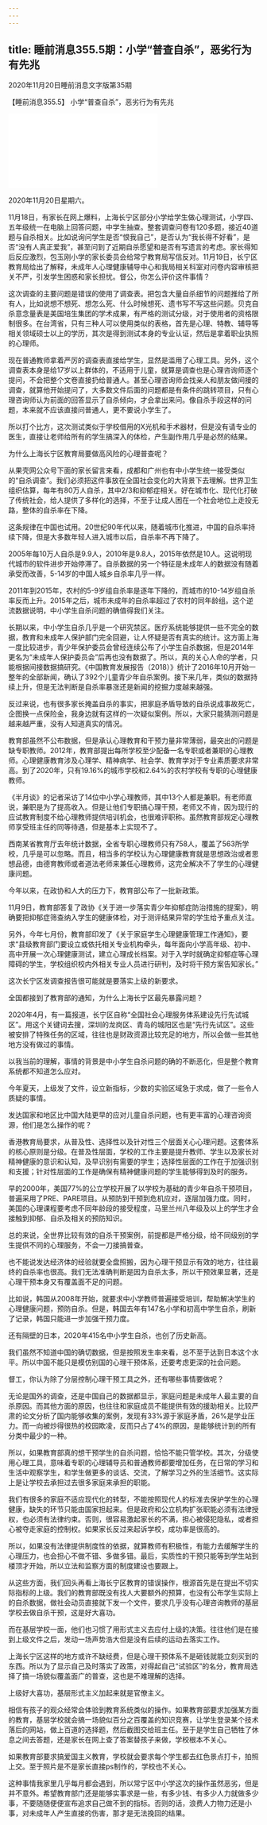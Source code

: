 ```yaml
---
---
---
```

title: 睡前消息355.5期：小学“普查自杀”，恶劣行为有先兆
---

2020年11月20日睡前消息文字版第35期

【睡前消息355.5】 小学“普查自杀”，恶劣行为有先兆

<iframe src="//player.bilibili.com/player.html?aid=676772322&bvid=BV1uU4y1u723&cid=445837552&page=1" scrolling="no" border="0" frameborder="no" framespacing="0" allowfullscreen> </iframe>

2020年11月20日星期六。

11月18日，有家长在网上爆料，上海长宁区部分小学给学生做心理测试，小学四、五年级统一在电脑上回答问题，中学生抽查。整套调查问卷有120多题，接近40道题与自杀相关。比如说询问学生是否“恨我自己”，是否认为“我长得不好看”，是否“没有人真正爱我”，甚至问到了近期自杀愿望和是否有写遗言的考虑。家长得知后反应激烈，包玉刚小学的家长委员会给常宁教育局写信反对。11月19日，长宁区教育局给出了解释，未成年人心理健康辅导中心和我局相关科室对问卷内容审核把关不严，引发学生困惑和家长担忧。督公，你怎么评价这件事情？

这次调查的主要问题是错误的使用了调查表。把包含大量自杀细节的问题推给了所有人，比如说想不想死、想怎么死、什么时候想死、遗书写不写这些问题。贝克自杀意念量表是美国培生集团的学术成果，有严格的测试分级，对于使用者的资格限制很多。在台湾省，只有三种人可以使用类似的表格，首先是心理、特教、辅导等相关领域硕士以上的学历，其次是得到测试本身的专业认证，然后是拿着职业执照的心理师。

现在普通教师拿着严厉的调查表直接给学生，显然是滥用了心理工具。另外，这个调查表本身是给17岁以上群体的，不适用于儿童，就算是调查也是心理咨询师逐个提问，不会把整个文卷直接扔给普通人。甚至心理咨询师会找亲人和朋友做间接的调查，就算他开始提问了，大多数文件后面的问题都是有条件的跳转项目，只有心理咨询师认为前面的回答显示了自杀倾向，才会拿出来问。像自杀手段这样的问题，本来就不应该直接问普通人，更不要说小学生了。

所以打个比方，这次测试类似于学校借用的X光机和手术器材，但是没有请专业的医生，直接让老师给所有的学生搞深入的体检，产生副作用几乎是必然的结果。

为什么上海长宁区教育局要做高风险的心理普查呢？

从果壳网公众号下面的家长留言来看，成都和广州也有中小学生统一接受类似的“自杀调查”。我们必须把这件事放在全国社会变化的大背景下去理解。世界卫生组织估算，每年有80万人自杀，其中2/3和抑郁症相关。好在城市化、现代化打破了传统社会，给人提供了多样化的选择，不至于让成人困在一个社会地位上走投无路，整体的自杀率在下降。

这条规律在中国也试用。20世纪90年代以来，随着城市化推进，中国的自杀率持续下降，但是大多数年轻人进入城市以后，自杀率不再下降了。

2005年每10万人自杀是9.9人，2010年是9.8人，2015年依然是10人。这说明现代城市的软件进步开始停滞了。自杀数据的另一个特征是未成年人的数据没有随着承受而改善，5-14岁的中国人城乡自杀率几乎一样。

2011年到2015年，农村的5-9岁组自杀率是逐年下降的，而城市的10-14岁组自杀率反而上升。2015年之后，城市未成年的自杀率超过了农村的同年龄组。这个逆流数据说明，中小学生自杀问题的确值得我们关注。

长期以来，中小学生自杀几乎是一个研究禁区。医疗系统能够提供一些不完全的数据，教育和未成年人保护部门完全回避，让人怀疑是否有真实的统计。这方面上海一度比较进步，青少年保护委员会曾经连续公布了小学生自杀数据，但是2014年更名为“未成年人保护委员会”后再也没有数据了。所以，真的关心人命的学者，只能根据间接数据搞研究。《中国教育发展报告（2018）》统计了2016年10月开始一整年的全部新闻，确认了392个儿童青少年自杀案例。接下来几年，类似的数据持续上升，但是无法判断是自杀率暴涨还是新闻的挖掘力度越来越强。

反过来说，也有很多家长掩盖自杀的事实，把家庭矛盾导致的自杀说成事故死亡，企图换一点保险金，我身边就有这样的一次疑似案例。所以，大家只能猜测问题是越来越严重，没有人知道真实的情况。

教育部虽然不公布数据，但是承认心理教育和干预力量非常薄弱，最突出的问题是缺专职教师。2012年，教育部提出每所学校至少配备一名专职或者兼职的心理教师。心理健康教育涉及心理学、精神病学、社会学、教育学对于专业素质要求非常高。到了2020年，只有19.16%的城市学校和2.64%的农村学校有专职的心理健康教师。

《半月谈》的记者采访了14位中小学心理教师，其中13个人都是兼职。有老师直说，兼职是为了提高收入。但是让他们专职搞心理干预，老师又不肯，因为现行的应试教育制度不给心理教师提供培训机会，也很难评职称。虽然教育部规定心理教师享受班主任的同等待遇，但是基本上实现不了。

西南某省教育厅去年统计数据，全省专职心理教师只有758人，覆盖了563所学校，几乎是可以忽略。而且，相当多的学校认为心理健康教育就是思想政治或者思想品德，由德育教师或者道法老师来兼任心理教师，这完全解决不了学生的心理健康问题。

今年以来，在政协和人大的压力下，教育部公布了一批新政策。

11月9日，教育部答复了政协《关于进一步落实青少年抑郁症防治措施的提案》，明确要把抑郁症筛查纳入学生的健康体检，对于测评结果异常的学生给予重点关注。

另外，今年七月份，教育部印发了《关于家庭学生心理健康管理工作通知》，要求“县级教育部门要设立或依托相关专业机构牵头，每年面向小学高年级、初中、高中开展一次心理健康测试，建立心理成长档案。对于入学时就确定抑郁症等心理障碍的学生，学校组织校内外相关专业人员进行研判，及时将干预方案告知家长。”

这次长宁区发调查报告很可能就是要落实上级的新要求。

全国都接到了教育部的通知，为什么上海长宁区最先暴露问题？

2020年4月，有一篇报道，长宁区自称“全国社会心理服务体系建设先行先试城区”。用这个关键词去搜，深圳的龙岗区、青岛的城阳区也是“先行先试区”。这些被安排了特殊任务的区域，往往也是财政资源比较充足的地方，所以会做一些其他地方没有做过的事情。

以我当前的理解，事情的背景是中小学生自杀问题的确的不断恶化，但是整个教育系统都不知道怎么应对。

今年夏天，上级发了文件，设立新指标，少数的实验区域急于求成，做了一些令人质疑的事情。

发达国家和地区比中国大陆更早的应对儿童自杀问题，也有更丰富的心理咨询资源，他们是怎么操作的呢？

香港教育局要求，从普及性、选择性以及针对性三个层面关心心理问题。这套体系的核心原则是分级。在普及性层面，学校的工作主要是提升教师、学生以及家长对精神健康的意识和认知，及早识别有需要的学生；选择性层面的工作在于加强识别和支援；针对性层面的工作是确保有精神健康问题的学生能够得到及时的服务。

早的2000年，美国77%的公立学校开展了以学校为基础的青少年自杀干预项目，普遍采用了PRE、PARE项目。从预防到干预到危机应对，逐层加强力度。同时，美国的心理课程要考虑不同年龄段的接受程度，马里兰州八年级及以上的学生才会接触到抑郁、自杀及相关的预防知识。

总的来说，全世界比较有效的自杀干预案例，前提都是严格分级，给不同级别的学生提供不同的心理服务，不会一刀接搞普查。

也不能说发达经济体的经验就要全盘照搬，因为心理干预显示有效的地方，往往最终的自杀率也很高。我们无法准确判断是因为自杀太多，所以干预效果显著，还是心理干预本身又有覆盖面不足的问题。

比如说，韩国从2008年开始，就要求中小学教师普遍接受培训，帮助解决学生的心理健康问题，预防自杀。但是，韩国去年有147名小学和初高中学生自杀，刷新了记录，韩国只能进一步加强干预力度。

还有隔壁的日本，2020年415名中小学生自杀，也创了历史新高。

我们虽然不知道中国的确切数据，但是按照发生率来看，总不至于达到日本这个水平。所以中国不能只是模仿别国的心理干预体系，还要考虑更深的社会问题。

督工，你认为除了分层控制心理干预工具之外，还有哪些事情要做呢？

无论是国外的调查，还是中国自己的数据都显示，家庭问题是未成年人最主要的自杀原因。而其他方面的原因，也往往和家庭成员不能提供有效的援助相关。比较严肃的论文分析了国内能够收集的案例，发现有33%源于家庭矛盾，26%是学业压力。而一向被炒得很热的校园欺凌，反而只占了4%的原因，是能够统计到的所有分类中最少的一种。

所以，如果教育部真的想干预学生的自杀问题，恰恰不能只管学校。其次，分级使用心理工具，意味着专职的心理辅导员和普通教师都要增加任务，在日常的学习和生活中观察学生，和学生做更多的谈话、交流，了解学习之外的生活细节。这实际上是让学校去承担过去很多家庭来承担的职能。

我们有很多的家庭不适应现代化的转型，不能按照现代人的标准去保护学生的心理健康，缺失的环节只能由国家担起来。但是政府和公立机构扩张职能必须有法律授权，也必须有法律约束。否则，很容易激起家长的不满，担心被侵犯隐私，或者担心被夺走家庭的控制权。如果家长反过来起诉学校，成功率是很高的。

所以，如果没有法律提供制度性的依据，就算教师有积极性，有能力去缓解学生的心理压力，也会担心不做不错、多做多错。最后，实质性的干预只能等到学生站到楼顶才开始，所以立法和监察方面的制度建设也要跟上。

从这些方面，我们回头再看上海长宁区教育的错误操作，根源首先是在提出不切实际指标的上级。我们的教育部既没有找人大要额外的预算，也没有公布学生实际上的自杀数据，做社会动员直接就下发一个文件，要求几乎没有心理咨询教师的基层学校去做自杀干预，这是好大喜功。

而在基层学校一面，他们也习惯了用形式主义去应付上级的决策。往往他们是在接到上级文件之后，发动一场声势浩大但是没有后续的运动去落实工作。

上海长宁区这样的地方或许不缺经费，但是心理干预体系不是砸钱就能立刻买到的东西。所以为了显示自己及时落实了政策，对得起自己“试验区”的名分，教育局选择了搞一场貌似覆盖面广的普查，这也是不难理解的选择。

上级好大喜功，基层形式主义加起来就是官僚主义。

相信有孩子的观众经常会体验到教育系统类似的操作。如果教育部要求加强某方面的教育，基层学校就会搞一场貌似百分之百覆盖的知识竞赛，让学生登录某个技术落后的网站，做上百道的选择题，然后截图交给班主任。至于是学生自己牺牲了休息之间去答题，还是家长在网上查了答案替孩子来做，学校根本不关心。

如果教育部要求搞爱国主义教育，学校就会要求每个学生都去红色景点打卡，拍照上交。至于照片是不是家长直接ps制作的，学校也不关心。

这种事情我家里几乎每月都会遇到，所以常宁区中小学这次的操作虽然恶劣，但是并不意外。希望教育部门还是能够实事求是一些，有多少钱、有多少人力就做多少事，不要随随便便宣布追求自己做不到的指标。否则的话，浪费人力物力还是小事，对未成年人产生直接的伤害，那才是无法挽回的结果。